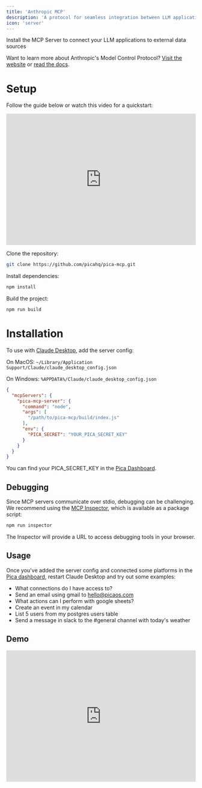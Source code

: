 ```yaml
---
title: 'Anthropic MCP'
description: 'A protocol for seamless integration between LLM applications and external data sources'
icon: 'server'
---
```


<Card title="mcp-server" icon="server" href="https://github.com/picahq/pica-mcp" horizontal>
Install the MCP Server to connect your LLM applications to external data sources
</Card>

<Info>Want to learn more about Anthropic's Model Control Protocol? [Visit the website](https://www.claudemcp.com) or [read the docs](https://modelcontextprotocol.io/introduction).</Info>

# Setup

Follow the guide below or watch this video for a quickstart:

<iframe
  width="100%"
  height="350"
  src="https://www.youtube.com/embed/JJ62NUEkKAs"
  title="MCP Server Setup Guide"
  frameborder="0"
  allow="accelerometer; autoplay; clipboard-write; encrypted-media; gyroscope; picture-in-picture"
  allowfullscreen
></iframe>

Clone the repository:

```bash
git clone https://github.com/picahq/pica-mcp.git
```

Install dependencies:

```bash
npm install
```

Build the project:

```bash
npm run build
```

# Installation

To use with [Claude Desktop](https://claude.ai/download), add the server config:

On MacOS: `~/Library/Application Support/Claude/claude_desktop_config.json`

On Windows: `%APPDATA%/Claude/claude_desktop_config.json`

```json
{
  "mcpServers": {
    "pica-mcp-server": {
      "command": "node",
      "args": [
        "/path/to/pica-mcp/build/index.js"
      ],
      "env": {
        "PICA_SECRET": "YOUR_PICA_SECRET_KEY"
      }
    }
  }
}
```

<Tip>You can find your PICA_SECRET_KEY in the [Pica Dashboard](https://app.picaos.com/settings/api-keys).</Tip>

## Debugging

Since MCP servers communicate over stdio, debugging can be challenging. We recommend using the [MCP Inspector](https://github.com/modelcontextprotocol/inspector), which is available as a package script:

```bash
npm run inspector
```

The Inspector will provide a URL to access debugging tools in your browser.

## Usage

Once you've added the server config and connected some platforms in the [Pica dashboard](https://app.picaos.com/connections), restart Claude Desktop and try out some examples:

- What connections do I have access to?
- Send an email using gmail to hello@picaos.com
- What actions can I perform with google sheets?
- Create an event in my calendar
- List 5 users from my postgres users table
- Send a message in slack to the #general channel with today's weather

## Demo

<iframe
  width="100%"
  height="350"
  src="https://www.youtube.com/embed/0jeasO20PyM"
  title="MCP Server Demo"
  frameborder="0"
></iframe>
